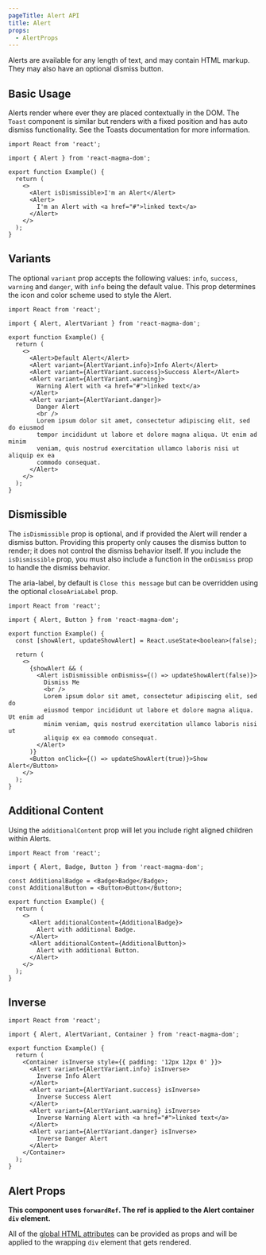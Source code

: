 ```yaml
---
pageTitle: Alert API
title: Alert
props:
  - AlertProps
---
```


<PageContent componentName="alert" type="api">

<LeadParagraph>
  Alerts are available for any length of text, and may contain HTML markup. They
  may also have an optional dismiss button.
</LeadParagraph>

## Basic Usage

Alerts render where ever they are placed contextually in the DOM. The `Toast` component is similar but renders with a fixed position and has auto dismiss functionality.
See the <Link to="/api/toast/">Toasts documentation</Link> for more information.

```tsx
import React from 'react';

import { Alert } from 'react-magma-dom';

export function Example() {
  return (
    <>
      <Alert isDismissible>I'm an Alert</Alert>
      <Alert>
        I'm an Alert with <a href="#">linked text</a>
      </Alert>
    </>
  );
}
```

## Variants

The optional `variant` prop accepts the following values: `info`, `success`, `warning` and `danger`, with `info` being the default value.
This prop determines the icon and color scheme used to style the Alert.

```tsx
import React from 'react';

import { Alert, AlertVariant } from 'react-magma-dom';

export function Example() {
  return (
    <>
      <Alert>Default Alert</Alert>
      <Alert variant={AlertVariant.info}>Info Alert</Alert>
      <Alert variant={AlertVariant.success}>Success Alert</Alert>
      <Alert variant={AlertVariant.warning}>
        Warning Alert with <a href="#">linked text</a>
      </Alert>
      <Alert variant={AlertVariant.danger}>
        Danger Alert
        <br />
        Lorem ipsum dolor sit amet, consectetur adipiscing elit, sed do eiusmod
        tempor incididunt ut labore et dolore magna aliqua. Ut enim ad minim
        veniam, quis nostrud exercitation ullamco laboris nisi ut aliquip ex ea
        commodo consequat.
      </Alert>
    </>
  );
}
```

## Dismissible

The `isDismissible` prop is optional, and if provided the Alert will render a dismiss button.
Providing this property only causes the dismiss button to render; it does not control the dismiss behavior itself. If you include the `isDismissible` prop,
you must also include a function in the `onDismiss` prop to handle the dismiss behavior.

The aria-label, by default is `Close this message` but can be overridden using the optional `closeAriaLabel` prop.

```tsx
import React from 'react';

import { Alert, Button } from 'react-magma-dom';

export function Example() {
  const [showAlert, updateShowAlert] = React.useState<boolean>(false);

  return (
    <>
      {showAlert && (
        <Alert isDismissible onDismiss={() => updateShowAlert(false)}>
          Dismiss Me
          <br />
          Lorem ipsum dolor sit amet, consectetur adipiscing elit, sed do
          eiusmod tempor incididunt ut labore et dolore magna aliqua. Ut enim ad
          minim veniam, quis nostrud exercitation ullamco laboris nisi ut
          aliquip ex ea commodo consequat.
        </Alert>
      )}
      <Button onClick={() => updateShowAlert(true)}>Show Alert</Button>
    </>
  );
}
```

## Additional Content

Using the `additionalContent` prop will let you include right aligned children within Alerts.

```tsx
import React from 'react';

import { Alert, Badge, Button } from 'react-magma-dom';

const AdditionalBadge = <Badge>Badge</Badge>;
const AdditionalButton = <Button>Button</Button>;

export function Example() {
  return (
    <>
      <Alert additionalContent={AdditionalBadge}>
        Alert with additional Badge.
      </Alert>
      <Alert additionalContent={AdditionalButton}>
        Alert with additional Button.
      </Alert>
    </>
  );
}
```

## Inverse

```tsx
import React from 'react';

import { Alert, AlertVariant, Container } from 'react-magma-dom';

export function Example() {
  return (
    <Container isInverse style={{ padding: '12px 12px 0' }}>
      <Alert variant={AlertVariant.info} isInverse>
        Inverse Info Alert
      </Alert>
      <Alert variant={AlertVariant.success} isInverse>
        Inverse Success Alert
      </Alert>
      <Alert variant={AlertVariant.warning} isInverse>
        Inverse Warning Alert with <a href="#">linked text</a>
      </Alert>
      <Alert variant={AlertVariant.danger} isInverse>
        Inverse Danger Alert
      </Alert>
    </Container>
  );
}
```

## Alert Props

**This component uses `forwardRef`. The ref is applied to the Alert container `div` element.**

All of the [global HTML attributes](https://developer.mozilla.org/en-US/docs/Web/HTML/Global_attributes) can be provided as props and will be applied to the wrapping `div` element that gets rendered.

<AlertProps />

</PageContent>
